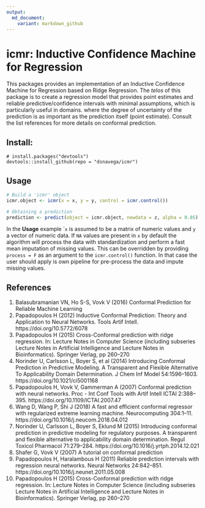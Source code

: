 ```yaml
---
output:
  md_document:
    variant: markdown_github
---
```


# icmr: Inductive Confidence Machine for Regression

This packages provides an implementation of an Inductive Confidence Machine for
Regression based on Ridge Regression. The *telos* of this package is to create a regression model that provides point estimates and reliable predictive/confidence intervals with minimal assumptions, which is particularly useful in domains. 
where the degree of uncertainty of the prediction is as important as the 
prediction itself (point estimate). Consult the list references for more details on conformal prediction.

## Install:
```
# install.packages("devtools")
devtools::install_github(repo = "dsnavega/icmr")
```

## Usage
```r
# Build a 'icmr' object
icmr.object <- icmr(x = x, y = y, control = icmr.control())

# Obtaining a prediction
prediction <- predict(object = icmr.object, newdata = z, alpha = 0.05)
```
In the **Usage** example ``x` is assumed to be a matrix of numeric values and `y` a vector of numeric data. If `NA` values are present in `x` by default the algorithm will process the data with standardization and perform a fast mean imputation of missing values. This can be overridden by providing `process = F`
as an argument to the `icmr.control()` function. In that case the user should
apply is own pipeline for pre-process the data and impute missing values.

## References
1. Balasubramanian VN, Ho S-S, Vovk V (2016) Conformal Prediction for Reliable Machine Learning
2. Papadopoulos H (2012) Inductive Conformal Prediction: Theory and Application to Neural Networks. Tools Artif Intell. https://doi.org/10.5772/6078
3. Papadopoulos H (2015) Cross-Conformal prediction with ridge regression. In: Lecture Notes in Computer Science (including subseries Lecture Notes in Artificial Intelligence and Lecture Notes in Bioinformatics). Springer Verlag, pp 260–270
4. Norinder U, Carlsson L, Boyer S, et al (2014) Introducing Conformal Prediction in Predictive Modeling. A Transparent and Flexible Alternative To Applicability Domain Determination. J Chem Inf Model 54:1596–1603. https://doi.org/10.1021/ci5001168
5. Papadopoulos H, Vovk V, Gammerman A (2007) Conformal prediction with neural networks. Proc - Int Conf Tools with Artif Intell ICTAI 2:388–395. https://doi.org/10.1109/ICTAI.2007.47
6. Wang D, Wang P, Shi J (2018) A fast and efficient conformal regressor with regularized extreme learning machine. Neurocomputing 304:1–11. https://doi.org/10.1016/j.neucom.2018.04.012
7. Norinder U, Carlsson L, Boyer S, Eklund M (2015) Introducing conformal prediction in predictive modeling for regulatory purposes. A transparent and flexible alternative to applicability domain determination. Regul Toxicol Pharmacol 71:279–284. https://doi.org/10.1016/j.yrtph.2014.12.021
8. Shafer G, Vovk V (2007) A tutorial on conformal prediction
9. Papadopoulos H, Haralambous H (2011) Reliable prediction intervals with regression neural networks. Neural Networks 24:842–851. https://doi.org/10.1016/j.neunet.2011.05.008
10. Papadopoulos H (2015) Cross-Conformal prediction with ridge regression. In: Lecture Notes in Computer Science (including subseries Lecture Notes in Artificial Intelligence and Lecture Notes in Bioinformatics). Springer Verlag, pp 260–270

